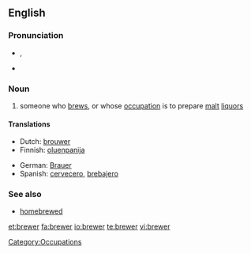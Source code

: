{{also|Brewer}}
==English==

===Pronunciation===
* {{a|UK}} {{IPA|/ˈbɹuː.ə(ɹ)/}}, {{SAMPA|/"bru:.@(r)/}}
* {{rhymes|u:ə(ɹ)}}

===Noun===
{{en-noun}}

# someone who [[brew]]s, or whose [[occupation]] is to prepare [[malt]] [[liquor]]s

====Translations====
{{trans-top|someone who brews}}
* Dutch: [[brouwer]]
* Finnish: [[oluenpanija]]
{{trans-mid}}
* German: [[Brauer]]
* Spanish: [[cervecero]], [[brebajero]]
{{trans-bottom}}

===See also===
* [[homebrewed]]

[[Category:Occupations]]

[[et:brewer]]
[[fa:brewer]]
[[io:brewer]]
[[te:brewer]]
[[vi:brewer]]